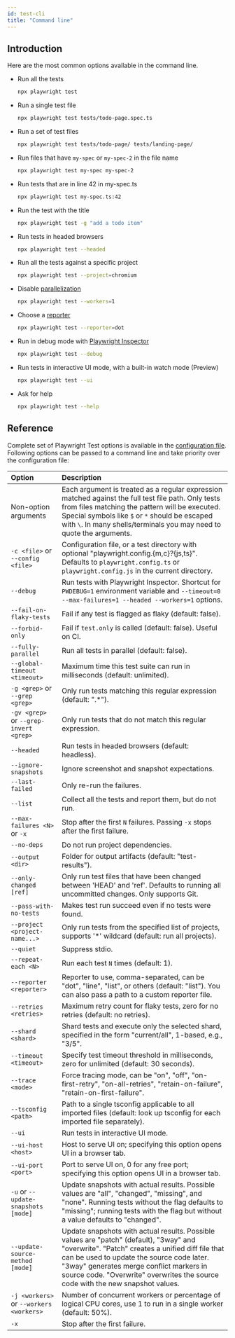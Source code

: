 ```yaml
---
id: test-cli
title: "Command line"
---
```


## Introduction

Here are the most common options available in the command line.
- Run all the tests
  
  ```bash
  npx playwright test
  ```
  
- Run a single test file
  
  ```bash
  npx playwright test tests/todo-page.spec.ts
  ```
  
- Run a set of test files
  
  ```bash
  npx playwright test tests/todo-page/ tests/landing-page/
  ```
  
- Run files that have `my-spec` or `my-spec-2` in the file name
  
  ```bash
  npx playwright test my-spec my-spec-2
  ```
  
- Run tests that are in line 42 in my-spec.ts
  
  ```bash
  npx playwright test my-spec.ts:42
  ```
  
- Run the test with the title
  
  ```bash
  npx playwright test -g "add a todo item"
  ```
  
- Run tests in headed browsers
  
  ```bash
  npx playwright test --headed
  ```
  
- Run all the tests against a specific project
  
  ```bash
  npx playwright test --project=chromium
  ```
  
- Disable [parallelization](./test-parallel.mdx)
  
  ```bash
  npx playwright test --workers=1
  ```
  
- Choose a [reporter](./test-reporters.mdx)
  
  ```bash
  npx playwright test --reporter=dot
  ```
  
- Run in debug mode with [Playwright Inspector](./debug.mdx)
  
  ```bash
  npx playwright test --debug
  ```
  
- Run tests in interactive UI mode, with a built-in watch mode (Preview)
  
  ```bash
  npx playwright test --ui
  ```
  
- Ask for help
  
  ```bash
  npx playwright test --help
  ```
  
## Reference

Complete set of Playwright Test options is available in the [configuration file](./test-use-options.mdx). Following options can be passed to a command line and take priority over the configuration file:

<!-- // Note: packages/playwright/src/program.ts is the source of truth. -->

| Option | Description |
| :- | :- |
| Non-option arguments | Each argument is treated as a regular expression matched against the full test file path. Only tests from files matching the pattern will be executed. Special symbols like `$` or `*` should be escaped with `\`. In many shells/terminals you may need to quote the arguments. |
| `-c <file>` or `--config <file>` | Configuration file, or a test directory with optional "playwright.config.&#123;m,c&#125;?&#123;js,ts&#125;". Defaults to `playwright.config.ts` or `playwright.config.js` in the current directory. |
| `--debug` | Run tests with Playwright Inspector. Shortcut for `PWDEBUG=1` environment variable and `--timeout=0 --max-failures=1 --headed --workers=1` options. |
| `--fail-on-flaky-tests` | Fail if any test is flagged as flaky (default: false). |
| `--forbid-only` | Fail if `test.only` is called (default: false). Useful on CI. |
| `--fully-parallel` | Run all tests in parallel (default: false). |
| `--global-timeout <timeout>` | Maximum time this test suite can run in milliseconds (default: unlimited). |
| `-g <grep>` or `--grep <grep>` | Only run tests matching this regular expression (default: ".*"). |
| `-gv <grep>` or `--grep-invert <grep>` | Only run tests that do not match this regular expression. |
| `--headed` | Run tests in headed browsers (default: headless). |
| `--ignore-snapshots` | Ignore screenshot and snapshot expectations. |
| `--last-failed` | Only re-run the failures. |
| `--list` | Collect all the tests and report them, but do not run. |
| `--max-failures <N>` or `-x` | Stop after the first `N` failures. Passing `-x` stops after the first failure. |
| `--no-deps` | Do not run project dependencies. |
| `--output <dir>` | Folder for output artifacts (default: "test-results"). |
| `--only-changed [ref]` | Only run test files that have been changed between 'HEAD' and 'ref'. Defaults to running all uncommitted changes. Only supports Git. |
| `--pass-with-no-tests` | Makes test run succeed even if no tests were found. |
| `--project <project-name...>` | Only run tests from the specified list of projects, supports '*' wildcard (default: run all projects). |
| `--quiet` | Suppress stdio. |
| `--repeat-each <N>` | Run each test `N` times (default: 1). |
| `--reporter <reporter>` | Reporter to use, comma-separated, can be "dot", "line", "list", or others (default: "list"). You can also pass a path to a custom reporter file. |
| `--retries <retries>` | Maximum retry count for flaky tests, zero for no retries (default: no retries). |
| `--shard <shard>` | Shard tests and execute only the selected shard, specified in the form "current/all", 1-based, e.g., "3/5". |
| `--timeout <timeout>` | Specify test timeout threshold in milliseconds, zero for unlimited (default: 30 seconds). |
| `--trace <mode>` | Force tracing mode, can be "on", "off", "on-first-retry", "on-all-retries", "retain-on-failure", "retain-on-first-failure". |
| `--tsconfig <path>` | Path to a single tsconfig applicable to all imported files (default: look up tsconfig for each imported file separately). |
| `--ui` | Run tests in interactive UI mode. |
| `--ui-host <host>` | Host to serve UI on; specifying this option opens UI in a browser tab. |
| `--ui-port <port>` | Port to serve UI on, 0 for any free port; specifying this option opens UI in a browser tab. |
| `-u` or `--update-snapshots [mode]` | Update snapshots with actual results. Possible values are "all", "changed", "missing", and "none". Running tests without the flag defaults to "missing"; running tests with the flag but without a value defaults to "changed". |
| `--update-source-method [mode]` | Update snapshots with actual results. Possible values are "patch" (default), "3way" and "overwrite". "Patch" creates a unified diff file that can be used to update the source code later. "3way" generates merge conflict markers in source code. "Overwrite" overwrites the source code with the new snapshot values.|
| `-j <workers>` or `--workers <workers>` | Number of concurrent workers or percentage of logical CPU cores, use 1 to run in a single worker (default: 50%). |
| `-x` | Stop after the first failure. |


[Accessibility]: /api/class-accessibility.mdx "Accessibility"
[Android]: /api/class-android.mdx "Android"
[AndroidDevice]: /api/class-androiddevice.mdx "AndroidDevice"
[AndroidInput]: /api/class-androidinput.mdx "AndroidInput"
[AndroidSocket]: /api/class-androidsocket.mdx "AndroidSocket"
[AndroidWebView]: /api/class-androidwebview.mdx "AndroidWebView"
[APIRequest]: /api/class-apirequest.mdx "APIRequest"
[APIRequestContext]: /api/class-apirequestcontext.mdx "APIRequestContext"
[APIResponse]: /api/class-apiresponse.mdx "APIResponse"
[APIResponseAssertions]: /api/class-apiresponseassertions.mdx "APIResponseAssertions"
[Browser]: /api/class-browser.mdx "Browser"
[BrowserContext]: /api/class-browsercontext.mdx "BrowserContext"
[BrowserServer]: /api/class-browserserver.mdx "BrowserServer"
[BrowserType]: /api/class-browsertype.mdx "BrowserType"
[CDPSession]: /api/class-cdpsession.mdx "CDPSession"
[Clock]: /api/class-clock.mdx "Clock"
[ConsoleMessage]: /api/class-consolemessage.mdx "ConsoleMessage"
[Coverage]: /api/class-coverage.mdx "Coverage"
[Dialog]: /api/class-dialog.mdx "Dialog"
[Download]: /api/class-download.mdx "Download"
[Electron]: /api/class-electron.mdx "Electron"
[ElectronApplication]: /api/class-electronapplication.mdx "ElectronApplication"
[ElementHandle]: /api/class-elementhandle.mdx "ElementHandle"
[FileChooser]: /api/class-filechooser.mdx "FileChooser"
[Frame]: /api/class-frame.mdx "Frame"
[FrameLocator]: /api/class-framelocator.mdx "FrameLocator"
[GenericAssertions]: /api/class-genericassertions.mdx "GenericAssertions"
[JSHandle]: /api/class-jshandle.mdx "JSHandle"
[Keyboard]: /api/class-keyboard.mdx "Keyboard"
[Locator]: /api/class-locator.mdx "Locator"
[LocatorAssertions]: /api/class-locatorassertions.mdx "LocatorAssertions"
[Logger]: /api/class-logger.mdx "Logger"
[Mouse]: /api/class-mouse.mdx "Mouse"
[Page]: /api/class-page.mdx "Page"
[PageAssertions]: /api/class-pageassertions.mdx "PageAssertions"
[Playwright]: /api/class-playwright.mdx "Playwright"
[PlaywrightAssertions]: /api/class-playwrightassertions.mdx "PlaywrightAssertions"
[Request]: /api/class-request.mdx "Request"
[Response]: /api/class-response.mdx "Response"
[Route]: /api/class-route.mdx "Route"
[Selectors]: /api/class-selectors.mdx "Selectors"
[SnapshotAssertions]: /api/class-snapshotassertions.mdx "SnapshotAssertions"
[TimeoutError]: /api/class-timeouterror.mdx "TimeoutError"
[Touchscreen]: /api/class-touchscreen.mdx "Touchscreen"
[Tracing]: /api/class-tracing.mdx "Tracing"
[Video]: /api/class-video.mdx "Video"
[WebError]: /api/class-weberror.mdx "WebError"
[WebSocket]: /api/class-websocket.mdx "WebSocket"
[WebSocketRoute]: /api/class-websocketroute.mdx "WebSocketRoute"
[Worker]: /api/class-worker.mdx "Worker"
[Fixtures]: /api/class-fixtures.mdx "Fixtures"
[FullConfig]: /api/class-fullconfig.mdx "FullConfig"
[FullProject]: /api/class-fullproject.mdx "FullProject"
[Location]: /api/class-location.mdx "Location"
[Test]: /api/class-test.mdx "Test"
[TestConfig]: /api/class-testconfig.mdx "TestConfig"
[TestInfo]: /api/class-testinfo.mdx "TestInfo"
[TestInfoError]: /api/class-testinfoerror.mdx "TestInfoError"
[TestOptions]: /api/class-testoptions.mdx "TestOptions"
[TestProject]: /api/class-testproject.mdx "TestProject"
[WorkerInfo]: /api/class-workerinfo.mdx "WorkerInfo"
[Reporter]: /api/class-reporter.mdx "Reporter"
[Suite]: /api/class-suite.mdx "Suite"
[TestCase]: /api/class-testcase.mdx "TestCase"
[TestError]: /api/class-testerror.mdx "TestError"
[TestResult]: /api/class-testresult.mdx "TestResult"
[TestStep]: /api/class-teststep.mdx "TestStep"
[Element]: https://developer.mozilla.org/en-US/docs/Web/API/element "Element"
[EvaluationArgument]: /evaluating.mdx#evaluation-argument "EvaluationArgument"
[Promise]: https://developer.mozilla.org/en-US/docs/Web/JavaScript/Reference/Global_Objects/Promise "Promise"
[iterator]: https://developer.mozilla.org/en-US/docs/Web/JavaScript/Reference/Iteration_protocols "Iterator"
[origin]: https://developer.mozilla.org/en-US/docs/Glossary/Origin "Origin"
[selector]: https://developer.mozilla.org/en-US/docs/Web/CSS/CSS_Selectors "selector"
[Serializable]: https://developer.mozilla.org/en-US/docs/Web/JavaScript/Reference/Global_Objects/JSON/stringify#Description "Serializable"
[UIEvent.detail]: https://developer.mozilla.org/en-US/docs/Web/API/UIEvent/detail "UIEvent.detail"
[UnixTime]: https://en.wikipedia.org/wiki/Unix_time "Unix Time"
[xpath]: https://developer.mozilla.org/en-US/docs/Web/XPath "xpath"

[Array]: https://developer.mozilla.org/en-US/docs/Web/JavaScript/Reference/Global_Objects/Array "Array"
[boolean]: https://developer.mozilla.org/en-US/docs/Web/JavaScript/Data_structures#Boolean_type "Boolean"
[Buffer]: https://nodejs.org/api/buffer.html#buffer_class_buffer "Buffer"
[ChildProcess]: https://nodejs.org/api/child_process.html "ChildProcess"
[Date]: https://developer.mozilla.org/en-US/docs/Web/JavaScript/Reference/Global_Objects/Date "Date"
[Error]: https://nodejs.org/api/errors.html#errors_class_error "Error"
[EventEmitter]: https://nodejs.org/api/events.html#events_class_eventemitter "EventEmitter"
[function]: https://developer.mozilla.org/en-US/docs/Web/JavaScript/Reference/Global_Objects/Function "Function"
[FormData]: https://developer.mozilla.org/en-US/docs/Web/API/FormData "FormData"
[Map]: https://developer.mozilla.org/en-US/docs/Web/JavaScript/Reference/Global_Objects/Map "Map"
[Metadata]: https://developer.mozilla.org/en-US/docs/Web/JavaScript/Reference/Global_Objects/Object "Object&lt;string, any&gt;"
[null]: https://developer.mozilla.org/en-US/docs/Web/JavaScript/Reference/Global_Objects/null "null"
[number]: https://developer.mozilla.org/en-US/docs/Web/JavaScript/Data_structures#Number_type "Number"
[Object]: https://developer.mozilla.org/en-US/docs/Web/JavaScript/Reference/Global_Objects/Object "Object"
[Promise]: https://developer.mozilla.org/en-US/docs/Web/JavaScript/Reference/Global_Objects/Promise "Promise"
[Readable]: https://nodejs.org/api/stream.html#stream_class_stream_readable "Readable"
[ReadStream]: https://nodejs.org/api/fs.html#class-fsreadstream "ReadStream"
[RegExp]: https://developer.mozilla.org/en-US/docs/Web/JavaScript/Reference/Global_Objects/RegExp "RegExp"
[string]: https://developer.mozilla.org/en-US/docs/Web/JavaScript/Data_structures#String_type "string"
[void]: https://developer.mozilla.org/en-US/docs/Web/JavaScript/Reference/Global_Objects/undefined "void"
[URL]: https://nodejs.org/api/url.html "URL"
[URLSearchParams]: https://developer.mozilla.org/en-US/docs/Web/API/URLSearchParams "URLSearchParams"

[all available image tags]: https://mcr.microsoft.com/en-us/product/playwright/about "all available image tags"
[Microsoft Artifact Registry]: https://mcr.microsoft.com/en-us/product/playwright/about "Microsoft Artifact Registry"
[Dockerfile.noble]: https://github.com/microsoft/playwright/blob/main/utils/docker/Dockerfile.noble "Dockerfile.noble"
